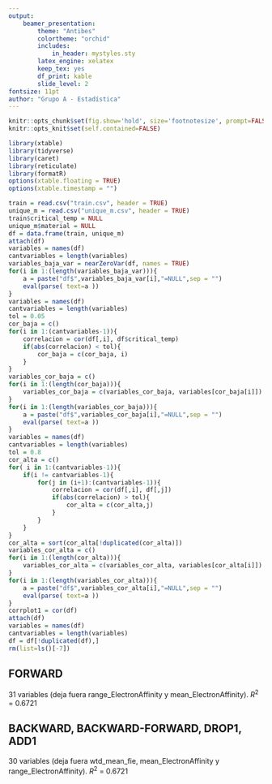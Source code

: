 ```yaml
---
output: 
    beamer_presentation:
        theme: "Antibes"
        colortheme: "orchid"
        includes:
            in_header: mystyles.sty
        latex_engine: xelatex
        keep_tex: yes
        df_print: kable
        slide_level: 2
fontsize: 11pt
author: "Grupo A - Estadística"
---
```


```r
knitr::opts_chunk$set(fig.show='hold', size='footnotesize', prompt=FALSE, comment=NA, tidy=TRUE, results="markup", tidy.opts=list(width.cutoff=50), comment="", highlight=TRUE, warning = FALSE, message = FALSE, echo = FALSE)
knitr::opts_knit$set(self.contained=FALSE)

library(xtable)
library(tidyverse)
library(caret)
library(reticulate)
library(formatR)
options(xtable.floating = TRUE)
options(xtable.timestamp = "")
```

```r
train = read.csv("train.csv", header = TRUE)
unique_m = read.csv("unique_m.csv", header = TRUE)
train$critical_temp = NULL
unique_m$material = NULL
df = data.frame(train, unique_m)
attach(df)
variables = names(df)
cantvariables = length(variables)
variables_baja_var = nearZeroVar(df, names = TRUE)
for(i in 1:(length(variables_baja_var))){
    a = paste("df$",variables_baja_var[i],"=NULL",sep = "")
    eval(parse( text=a ))
}
variables = names(df)
cantvariables = length(variables)
tol = 0.05
cor_baja = c()
for(i in 1:(cantvariables-1)){
    correlacion = cor(df[,i], df$critical_temp)
    if(abs(correlacion) < tol){
        cor_baja = c(cor_baja, i)
    }
}
variables_cor_baja = c()
for(i in 1:(length(cor_baja))){
    variables_cor_baja = c(variables_cor_baja, variables[cor_baja[i]])
}
for(i in 1:(length(variables_cor_baja))){
    a = paste("df$",variables_cor_baja[i],"=NULL",sep = "")
    eval(parse( text=a ))
}
variables = names(df)
cantvariables = length(variables)
tol = 0.8
cor_alta = c()
for( i in 1:(cantvariables-1)){
    if(i != cantvariables-1){
        for(j in (i+1):(cantvariables-1)){
            correlacion = cor(df[,i], df[,j])
            if(abs(correlacion) > tol){
                cor_alta = c(cor_alta,j)
            }
        }
    }
}
cor_alta = sort(cor_alta[!duplicated(cor_alta)])
variables_cor_alta = c()
for(i in 1:(length(cor_alta))){
    variables_cor_alta = c(variables_cor_alta, variables[cor_alta[i]])
}
for(i in 1:(length(variables_cor_alta))){
    a = paste("df$",variables_cor_alta[i],"=NULL",sep = "")
    eval(parse( text=a ))
}
corrplot1 = cor(df)
attach(df)
variables = names(df)
cantvariables = length(variables)
df = df[!duplicated(df),]
rm(list=ls()[-7])
```



## FORWARD

31 variables (deja fuera range_ElectronAffinity y mean_ElectronAffinity).
$R^{2}$ = 0.6721

## BACKWARD, BACKWARD-FORWARD, DROP1, ADD1

30 variables (deja fuera wtd_mean_fie, mean_ElectronAffinity y range_ElectronAffinity).
$R^{2}$ = 0.6721
